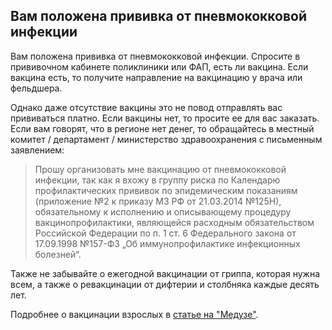 ## Вам положена прививка от пневмококковой инфекции

Вам положена прививка от пневмококковой инфекции. Спросите в прививочном кабинете поликлиники или ФАП, есть ли вакцина.
Если вакцина есть, то получите направление на вакцинацию у врача или фельдшера.

Однако даже отсутствие вакцины это не повод отправлять вас прививаться платно.
Если вакцины нет, то просите ее для вас заказать.
Если вам говорят, что в регионе нет денег, то обращайтесь в местный комитет / департамент / министерство здравоохранения с письменным заявлением:

> Прошу организовать мне вакцинацию от пневмококковой инфекции,
> так как я вхожу в группу риска по Календарю профилактических прививок по эпидемическим показаниям
> (приложение №2 к приказу МЗ РФ от 21.03.2014 №125Н),
> обязательному к исполнению и описывающему процедуру вакцинопрофилактики, являющейся расходным обязательством Российской Федерации по п. 1 ст. 6 Федерального закона от 17.09.1998 №157-ФЗ „Об иммунопрофилактике инфекционных болезней“.

Также не забывайте о ежегодной вакцинации от гриппа, которая нужна всем,
а также о ревакцинации от дифтерии и столбняка каждые десять лет.

Подробнее о вакцинации взрослых в [статье на "Медузе"](https://meduza.io/feature/2019/03/27/privivki-absolyutno-ischerpyvayuschaya-instruktsiya-dlya-vzroslyh-i-detey).

<Credits/>
